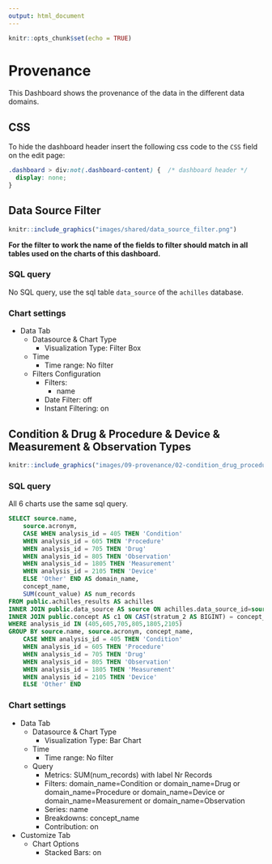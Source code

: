```yaml
---
output: html_document
---
```


```r
knitr::opts_chunk$set(echo = TRUE)
```

# Provenance

This Dashboard shows the provenance of the data in the different data domains.

## CSS

To hide the dashboard header insert the following css code to the `CSS` field on the edit page:

```css
.dashboard > div:not(.dashboard-content) {  /* dashboard header */
  display: none;
}
```

## Data Source Filter

```r
knitr::include_graphics("images/shared/data_source_filter.png")
```

**For the filter to work the name of the fields to filter should match in all tables used on the charts of this dashboard.**

### SQL query

No SQL query, use the sql table `data_source` of the `achilles` database.

### Chart settings

- Data Tab
  - Datasource & Chart Type
    - Visualization Type: Filter Box
  - Time
    - Time range: No filter
  - Filters Configuration
    - Filters:
      - name
    - Date Filter: off
    - Instant Filtering: on

## Condition & Drug & Procedure & Device & Measurement & Observation Types

```r
knitr::include_graphics("images/09-provenance/02-condition_drug_procedure_device_measurement_observation_types.png")
```

### SQL query

All 6 charts use the same sql query.
           
```sql
SELECT source.name,
    source.acronym,
    CASE WHEN analysis_id = 405 THEN 'Condition'
    WHEN analysis_id = 605 THEN 'Procedure'
    WHEN analysis_id = 705 THEN 'Drug'
    WHEN analysis_id = 805 THEN 'Observation'
    WHEN analysis_id = 1805 THEN 'Measurement'
    WHEN analysis_id = 2105 THEN 'Device'
    ELSE 'Other' END AS domain_name,
    concept_name,
    SUM(count_value) AS num_records
FROM public.achilles_results AS achilles
INNER JOIN public.data_source AS source ON achilles.data_source_id=source.id
INNER JOIN public.concept AS c1 ON CAST(stratum_2 AS BIGINT) = concept_id
WHERE analysis_id IN (405,605,705,805,1805,2105)
GROUP BY source.name, source.acronym, concept_name, 
    CASE WHEN analysis_id = 405 THEN 'Condition'
    WHEN analysis_id = 605 THEN 'Procedure'
    WHEN analysis_id = 705 THEN 'Drug'
    WHEN analysis_id = 805 THEN 'Observation'
    WHEN analysis_id = 1805 THEN 'Measurement'
    WHEN analysis_id = 2105 THEN 'Device'
    ELSE 'Other' END
```

### Chart settings

- Data Tab
  - Datasource & Chart Type
    - Visualization Type: Bar Chart
  - Time
    - Time range: No filter
  - Query
    - Metrics: SUM(num_records) with label Nr Records
    - Filters: domain_name=Condition or domain_name=Drug or domain_name=Procedure or domain_name=Device or domain_name=Measurement or domain_name=Observation
    - Series: name
    - Breakdowns: concept_name
    - Contribution: on
- Customize Tab
  - Chart Options
    - Stacked Bars: on